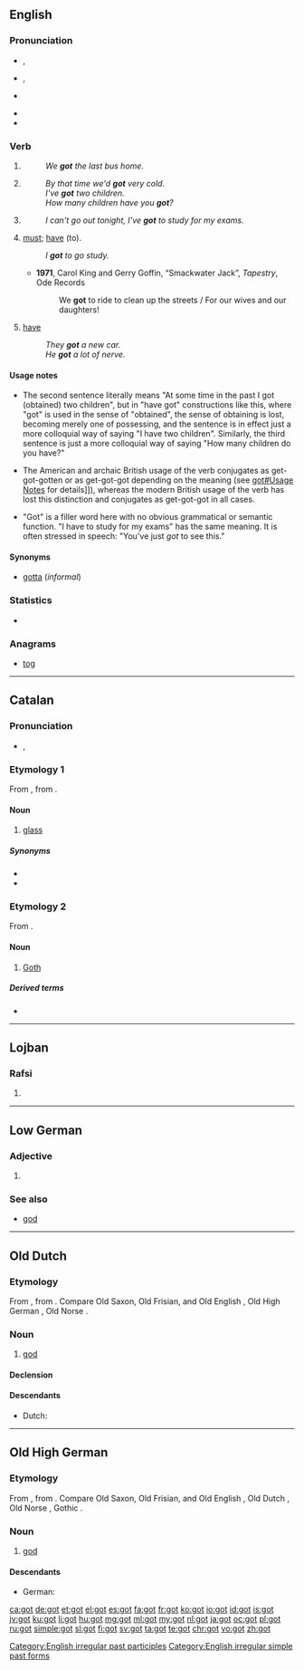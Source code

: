 {{also|Got|göt|gôt|Göt|got.|-got-}}
==English==

===Pronunciation===
* {{a|RP}} {{IPA|/ɡɒt/}}, {{X-SAMPA|/gQt/}}
* {{a|GenAm}} {{IPA|/ɡɑt/}}, {{X-SAMPA|/gAt/}}
* {{a|Boston|New England}} {{IPA|/ɡʌt/|/ɡɒt/}}
* {{audio|en-us-got.ogg|Audio (US)}}
* {{rhymes|ɒt}}

===Verb===
{{head|en}}

# {{en-simple past of|get}}
#: ''We '''got''' the last bus home.''
# {{context|British|NZ|lang=en}} {{past participle of|get|lang=en}}
#: ''By that time we'd '''got''' very cold.''
#: ''I've '''got''' two children.''
#: ''How many children have you '''got'''?''
# {{non-gloss definition|Expressing obligation.}}
#: ''I can't go out tonight, I've '''got''' to study for my exams.''
# {{context|Southern US|with [[to]]|lang=en}} [[must#Verb|must]]; [[have]] (to).
#: ''I '''got''' to go study.''
#* '''1971''', Carol King and Gerry Goffin, “Smackwater Jack”, ''Tapestry'', Ode Records
#*: We '''got''' to ride to clean up the streets / For our wives and our daughters!
# {{context|Southern US|UK|slang|lang=en}} [[have]]
#: ''They '''got''' a new car.''
#: ''He '''got''' a lot of nerve.''

====Usage notes====
* {{sense|past participle of get}} The second sentence literally means "At some time in the past I got (obtained) two children", but in "have got" constructions like this, where "got" is used in the sense of "obtained", the sense of obtaining is lost, becoming merely one of possessing, and the sentence is in effect just a more colloquial way of saying "I have two children". Similarly, the third sentence is just a more colloquial way of saying "How many children do you have?"
* {{sense|past participle of get}} The American and archaic British usage of the verb conjugates as get-got-gotten or as get-got-got depending on the meaning (see [[got#Usage Notes]] for details]]), whereas the modern British usage of the verb has lost this distinction and conjugates as get-got-got in all cases.
* {{sense|expressing obligation}} "Got" is a filler word here with no obvious grammatical or semantic function. "I have to study for my exams" has the same meaning. It is often stressed in speech: "You've just ''got'' to see this."

====Synonyms====
* {{sense|must, have (to)}} [[gotta]] (''informal'')

===Statistics===
* {{rank|de|whole|find|191|got|let|world|thing}}

===Anagrams===
* [[tog#English|tog]]

[[Category:English irregular past participles]]
[[Category:English irregular simple past forms]]

----

==Catalan==

===Pronunciation===
* {{IPA|/ɡɔt/|lang=ca}}, {{X-SAMPA|/gOt/}}

===Etymology 1===
From {{etyl|VL.|ca}} {{term/t|la|*gottus}}, from {{etyl|la|ca}} {{term|guttus|lang=la}}.

====Noun====
{{ca-noun|m}}

# [[glass]] {{gloss|drinking glass}}

=====Synonyms=====
* {{l|ca|tassó}}
* {{l|ca|vas}}

===Etymology 2===
From {{etyl|la|ca}} {{term|lang=la|Gothus}}.

====Noun====
{{ca-noun|m|f=goda}}

# [[Goth]]

=====Derived terms=====
* {{l|ca|gòtic|gloss=Gothic}}

----

==Lojban==

===Rafsi===
{{jbo-rafsi}}

# {{jbo-rafsi of|gotro}}

----

==Low German==

===Adjective===
{{head|nds|adjective}}

# {{alternative spelling of|goot|lang=nds}}

===See also===
* [[god#Low German|god]]

----

==Old Dutch==

===Etymology===
From {{etyl|gem-pro|odt}} {{term/t|gem-pro|*gudą}}, from {{etyl|ine-pro|odt}} {{term/t|ine-pro|*ǵʰuto-}}. Compare Old Saxon, Old Frisian, and Old English {{term|god|lang=ang}}, Old High German {{term|got|lang=goh}}, Old Norse {{term|guð|lang=non}}.

===Noun===
{{head|odt|noun|g=m}}

# [[god]]

====Declension====
{{odt-decl-table|head=got|got|got|godis|gode|goda|goda|godô|godon}}

====Descendants====
* Dutch: {{l|nl|god}}

----

==Old High German==

===Etymology===
From {{etyl|gem-pro|goh}} {{term/t|gem-pro|*gudą}}, from {{etyl|ine-pro|goh}} {{term/t|ine-pro|*ǵʰuto-}}. Compare Old Saxon, Old Frisian, and Old English {{term|god|lang=ang}}, Old Dutch {{term|got|lang=odt}}, Old Norse {{term|guð|lang=non}}, Gothic {{term|𐌲𐌿𐌸|tr=guþ|lang=got}}.

===Noun===
{{goh-noun|g=m}}

# [[god]]

====Descendants====
* German: {{l|de|Gott}}

[[ca:got]]
[[de:got]]
[[et:got]]
[[el:got]]
[[es:got]]
[[fa:got]]
[[fr:got]]
[[ko:got]]
[[io:got]]
[[id:got]]
[[is:got]]
[[jv:got]]
[[ku:got]]
[[li:got]]
[[hu:got]]
[[mg:got]]
[[ml:got]]
[[my:got]]
[[nl:got]]
[[ja:got]]
[[oc:got]]
[[pl:got]]
[[ru:got]]
[[simple:got]]
[[sl:got]]
[[fi:got]]
[[sv:got]]
[[ta:got]]
[[te:got]]
[[chr:got]]
[[vo:got]]
[[zh:got]]